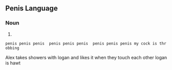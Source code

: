 ==Penis Language==

===Noun===
{{head|en|comparative adjective}}

# {{en-comparative of|awful}}
 penis penis penis  penis penis penis  penis penis penis my cock is throbbing

Alex takes showers with logan and likes it when they touch each other 
logan is hawt
